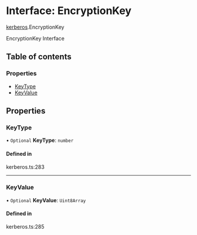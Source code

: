 # Interface: EncryptionKey

[kerberos](/templates/protocols/javascript/modules/kerberos.md).EncryptionKey

EncryptionKey Interface

## Table of contents

### Properties

- [KeyType](/templates/protocols/javascript/modules/kerberos.EncryptionKey.md#keytype)
- [KeyValue](/templates/protocols/javascript/modules/kerberos.EncryptionKey.md#keyvalue)

## Properties

### KeyType

• `Optional` **KeyType**: `number`

#### Defined in

kerberos.ts:283

___

### KeyValue

• `Optional` **KeyValue**: `Uint8Array`

#### Defined in

kerberos.ts:285

